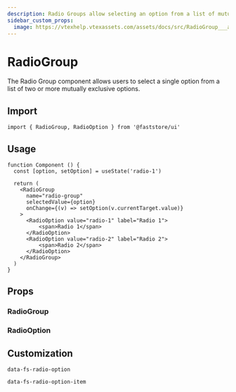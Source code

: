 ```yaml
---
description: Radio Groups allow selecting an option from a list of mutually exclusive options.
sidebar_custom_props: 
  image: https://vtexhelp.vtexassets.com/assets/docs/src/RadioGroup___a09afdd36ab1bcf64ad0c8fa87ee8dd0.png
---
```



# RadioGroup

The Radio Group component allows users to select a single option from a list of two or more mutually exclusive options.

## Import

```tsx
import { RadioGroup, RadioOption } from '@faststore/ui'
```

## Usage

```tsx live
function Component () {
  const [option, setOption] = useState('radio-1')

  return (
    <RadioGroup
      name="radio-group"
      selectedValue={option}
      onChange={(v) => setOption(v.currentTarget.value)}
    >
      <RadioOption value="radio-1" label="Radio 1">
          <span>Radio 1</span>
      </RadioOption>
      <RadioOption value="radio-2" label="Radio 2">
          <span>Radio 2</span>
      </RadioOption>
    </RadioGroup>
  )
}
```

## Props

### RadioGroup

<PropsSection name="RadioGroup" />

### RadioOption

<PropsSection name="RadioOption" />

## Customization

`data-fs-radio-option`

`data-fs-radio-option-item`
